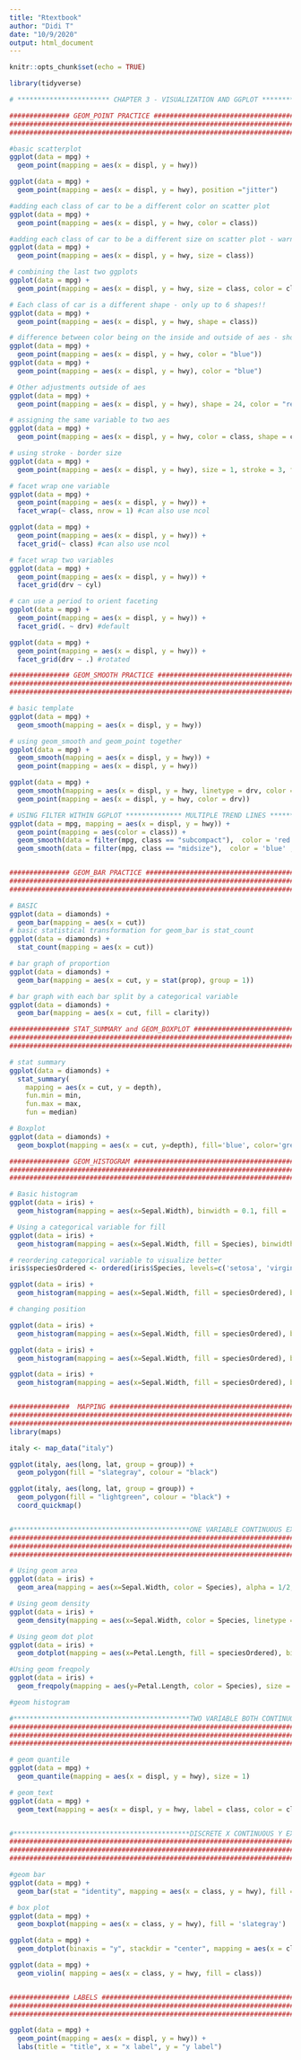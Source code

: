 ```yaml
---
title: "Rtextbook"
author: "Didi T"
date: "10/9/2020"
output: html_document
---
```


```r
knitr::opts_chunk$set(echo = TRUE)

library(tidyverse)
```

```r
# *********************** CHAPTER 3 - VISUALIZATION AND GGPLOT ***********************

############### GEOM_POINT PRACTICE #############################################################################################
#################################################################################################################################
#################################################################################################################################

#basic scatterplot
ggplot(data = mpg) + 
  geom_point(mapping = aes(x = displ, y = hwy))

ggplot(data = mpg) + 
  geom_point(mapping = aes(x = displ, y = hwy), position ="jitter")

#adding each class of car to be a different color on scatter plot
ggplot(data = mpg) + 
  geom_point(mapping = aes(x = displ, y = hwy, color = class))

#adding each class of car to be a different size on scatter plot - warning generated because class is not ordered
ggplot(data = mpg) + 
  geom_point(mapping = aes(x = displ, y = hwy, size = class))

# combining the last two ggplots
ggplot(data = mpg) + 
  geom_point(mapping = aes(x = displ, y = hwy, size = class, color = class))

# Each class of car is a different shape - only up to 6 shapes!!
ggplot(data = mpg) + 
  geom_point(mapping = aes(x = displ, y = hwy, shape = class))

# difference between color being on the inside and outside of aes - should be on outside 
ggplot(data = mpg) + 
  geom_point(mapping = aes(x = displ, y = hwy, color = "blue"))
ggplot(data = mpg) + 
  geom_point(mapping = aes(x = displ, y = hwy), color = "blue")

# Other adjustments outside of aes
ggplot(data = mpg) + 
  geom_point(mapping = aes(x = displ, y = hwy), shape = 24, color = "red", fill = "blue")

# assigning the same variable to two aes 
ggplot(data = mpg) + 
  geom_point(mapping = aes(x = displ, y = hwy, color = class, shape = class))

# using stroke - border size 
ggplot(data = mpg) + 
  geom_point(mapping = aes(x = displ, y = hwy), size = 1, stroke = 3, fill = 'white', color = 'black', shape = 21)

# facet wrap one variable 
ggplot(data = mpg) + 
  geom_point(mapping = aes(x = displ, y = hwy)) + 
  facet_wrap(~ class, nrow = 1) #can also use ncol

ggplot(data = mpg) + 
  geom_point(mapping = aes(x = displ, y = hwy)) + 
  facet_grid(~ class) #can also use ncol

# facet wrap two variables 
ggplot(data = mpg) + 
  geom_point(mapping = aes(x = displ, y = hwy)) + 
  facet_grid(drv ~ cyl)

# can use a period to orient faceting 
ggplot(data = mpg) + 
  geom_point(mapping = aes(x = displ, y = hwy)) + 
  facet_grid(. ~ drv) #default 

ggplot(data = mpg) + 
  geom_point(mapping = aes(x = displ, y = hwy)) + 
  facet_grid(drv ~ .) #rotated 

############### GEOM_SMOOTH PRACTICE ############################################################################################
#################################################################################################################################
#################################################################################################################################

# basic template 
ggplot(data = mpg) + 
  geom_smooth(mapping = aes(x = displ, y = hwy))

# using geom_smooth and geom_point together 
ggplot(data = mpg) + 
  geom_smooth(mapping = aes(x = displ, y = hwy)) + 
  geom_point(mapping = aes(x = displ, y = hwy))

ggplot(data = mpg) + 
  geom_smooth(mapping = aes(x = displ, y = hwy, linetype = drv, color = drv)) + 
  geom_point(mapping = aes(x = displ, y = hwy, color = drv))

# USING FILTER WITHIN GGPLOT ************** MULTIPLE TREND LINES *******************************
ggplot(data = mpg, mapping = aes(x = displ, y = hwy)) + 
  geom_point(mapping = aes(color = class)) + 
  geom_smooth(data = filter(mpg, class == "subcompact"),  color = 'red' , se = FALSE) + 
  geom_smooth(data = filter(mpg, class == "midsize"),  color = 'blue' , se = TRUE)


############### GEOM_BAR PRACTICE ###############################################################################################
#################################################################################################################################
#################################################################################################################################

# BASIC 
ggplot(data = diamonds) + 
  geom_bar(mapping = aes(x = cut))
# basic statistical transformation for geom_bar is stat_count 
ggplot(data = diamonds) + 
  stat_count(mapping = aes(x = cut))

# bar graph of proportion 
ggplot(data = diamonds) + 
  geom_bar(mapping = aes(x = cut, y = stat(prop), group = 1))

# bar graph with each bar split by a categorical variable 
ggplot(data = diamonds) + 
  geom_bar(mapping = aes(x = cut, fill = clarity))

############### STAT_SUMMARY and GEOM_BOXPLOT ###################################################################################
#################################################################################################################################
#################################################################################################################################

# stat summary 
ggplot(data = diamonds) + 
  stat_summary(
    mapping = aes(x = cut, y = depth),
    fun.min = min,
    fun.max = max,
    fun = median)

# Boxplot 
ggplot(data = diamonds) + 
  geom_boxplot(mapping = aes(x = cut, y=depth), fill='blue', color='green')

############### GEOM_HISTOGRAM ##################################################################################################
#################################################################################################################################
#################################################################################################################################

# Basic histogram 
ggplot(data = iris) + 
  geom_histogram(mapping = aes(x=Sepal.Width), binwidth = 0.1, fill = 'red', color = 'darkred')

# Using a categorical variable for fill 
ggplot(data = iris) + 
  geom_histogram(mapping = aes(x=Sepal.Width, fill = Species), binwidth = 0.1, color = "black")

# reordering categorical variable to visualize better 
iris$speciesOrdered <- ordered(iris$Species, levels=c('setosa', 'virginica', 'versicolor'))	

ggplot(data = iris) + 
  geom_histogram(mapping = aes(x=Sepal.Width, fill = speciesOrdered), binwidth = 0.1, color = "black")

# changing position 

ggplot(data = iris) + 
  geom_histogram(mapping = aes(x=Sepal.Width, fill = speciesOrdered), binwidth = 0.1, color = "black", position = "dodge") 

ggplot(data = iris) + 
  geom_histogram(mapping = aes(x=Sepal.Width, fill = speciesOrdered), binwidth = 0.1, color = "black", alpha = 1/2, position = "identity") 

ggplot(data = iris) + 
  geom_histogram(mapping = aes(x=Sepal.Width, fill = speciesOrdered), binwidth = 0.19, color = "black", position = "fill") 


###############  MAPPING ########################################################################################################
#################################################################################################################################
#################################################################################################################################
library(maps)

italy <- map_data("italy")

ggplot(italy, aes(long, lat, group = group)) +
  geom_polygon(fill = "slategray", colour = "black")

ggplot(italy, aes(long, lat, group = group)) +
  geom_polygon(fill = "lightgreen", colour = "black") +
  coord_quickmap()


#********************************************ONE VARIABLE CONTINUOUS EXAMPLES***************************************************#
#################################################################################################################################
#################################################################################################################################
#################################################################################################################################

# Using geom area 
ggplot(data = iris) + 
  geom_area(mapping = aes(x=Sepal.Width, color = Species), alpha = 1/2, fill = "black", stat = 'bin', binwidth = .1)

# Using geom density 
ggplot(data = iris) + 
  geom_density(mapping = aes(x=Sepal.Width, color = Species, linetype = Species), fill = 'pink', alpha = 1/3, size =3)

# Using geom dot plot 
ggplot(data = iris) + 
  geom_dotplot(mapping = aes(x=Petal.Length, fill = speciesOrdered), binwidth = .2)

#Using geom freqpoly
ggplot(data = iris) + 
  geom_freqpoly(mapping = aes(y=Petal.Length, color = Species), size = .5, binwidth =.1)

#geom histogram

#********************************************TWO VARIABLE BOTH CONTINUOUS EXAMPLES**********************************************#
#################################################################################################################################
#################################################################################################################################
#################################################################################################################################

# geom quantile
ggplot(data = mpg) + 
  geom_quantile(mapping = aes(x = displ, y = hwy), size = 1) 

# geom_text 
ggplot(data = mpg) + 
  geom_text(mapping = aes(x = displ, y = hwy, label = class, color = class), size = 2.5)


#********************************************DISCRETE X CONTINUOUS Y EXAMPLES **************************************************#
#################################################################################################################################
#################################################################################################################################
#################################################################################################################################

#geom bar
ggplot(data = mpg) + 
  geom_bar(stat = "identity", mapping = aes(x = class, y = hwy), fill = 'slategray') 

# box plot 
ggplot(data = mpg) + 
  geom_boxplot(mapping = aes(x = class, y = hwy), fill = 'slategray') 

ggplot(data = mpg) + 
  geom_dotplot(binaxis = "y", stackdir = "center", mapping = aes(x = class, y = hwy, fill = class), binwidth =1) 

ggplot(data = mpg) + 
  geom_violin( mapping = aes(x = class, y = hwy, fill = class))


############### LABELS ##########################################################################################################
#################################################################################################################################
#################################################################################################################################

ggplot(data = mpg) + 
  geom_point(mapping = aes(x = displ, y = hwy)) + 
  labs(title = "title", x = "x label", y = "y label")

```



